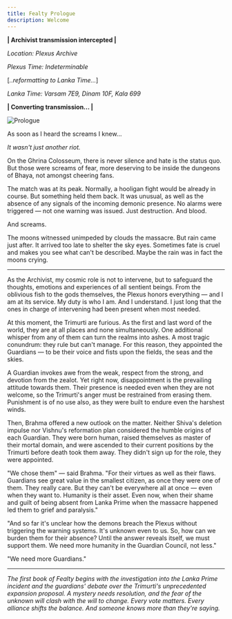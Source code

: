 ```yaml
---
title: Fealty Prologue
description: Welcome
---
```


**| Archivist transmission intercepted |**

*Location: Plexus Archive*

*Plexus Time: Indeterminable*

[*..reformatting to Lanka Time...*]

*Lanka Time: Varsam 7E9, Dinam 10F, Kala 699*

**| Converting transmission... |**

<Image 
    src="/images/prologue.png" 
    alt="Prologue"
    width={1022} 
    height={924} 
    className="mx-auto"
/>

As soon as I heard the screams I knew...

*It wasn't just another riot.*

On the Ghrina Colosseum, there is never silence and hate is the status quo. But those were screams of fear, more deserving to be inside the dungeons of Bhaya, not amongst cheering fans.

The match was at its peak. Normally, a hooligan fight would be already in course. But something held them back. It was unusual, as well as the absence of any signals of the incoming demonic presence. No alarms were triggered — not one warning was issued. Just destruction. And blood.

And screams.

The moons witnessed unimpeded by clouds the massacre. But rain came just after. It arrived too late to shelter the sky eyes. Sometimes fate is cruel and makes you see what can't be described. Maybe the rain was in fact the moons crying.

---

As the Archivist, my cosmic role is not to intervene, but to safeguard the thoughts, emotions and experiences of all sentient beings. From the oblivious fish to the gods themselves, the Plexus honors everything — and I am at its service. My duty is who I am. And I understand. I just long that the ones in charge of intervening had been present when most needed.

At this moment, the Trimurti are furious. As the first and last word of the world, they are at all places and none simultaneously. One additional whisper from any of them can turn the realms into ashes. A most tragic conundrum: they rule but can't manage. For this reason, they appointed the Guardians — to be their voice and fists upon the fields, the seas and the skies.

A Guardian invokes awe from the weak, respect from the strong, and devotion from the zealot. Yet right now, disappointment is the prevailing attitude towards them. Their presence is needed even when they are not welcome, so the Trimurti's anger must be restrained from erasing them. Punishment is of no use also, as they were built to endure even the harshest winds.

Then, Brahma offered a new outlook on the matter. Neither Shiva's deletion impulse nor Vishnu's reformation plan considered the humble origins of each Guardian. They were born human, raised themselves as master of their mortal domain, and were ascended to their current positions by the Trimurti before death took them away. They didn't sign up for the role, they were appointed.

"We chose them" — said Brahma. "For their virtues as well as their flaws. Guardians see great value in the smallest citizen, as once they were one of them. They really care. But they can't be everywhere all at once — even when they want to. Humanity is their asset. Even now, when their shame and guilt of being absent from Lanka Prime when the massacre happened led them to grief and paralysis." 

"And so far it's unclear how the demons breach the Plexus without triggering the warning systems. It's unknown even to us. So, how can we burden them for their absence? Until the answer reveals itself, we must support them. We need more humanity in the Guardian Council, not less." 

"We need more Guardians."

---

*The first book of Fealty begins with the investigation into the Lanka Prime incident and the guardians' debate over the Trimurti's unprecedented expansion proposal. A mystery needs resolution, and the fear of the unknown will clash with the will to change. Every vote matters. Every alliance shifts the balance. And someone knows more than they're saying.*